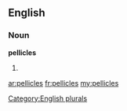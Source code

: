 ==English==

===Noun===
'''pellicles'''

# {{plural of|[[pellicle]]}}

[[Category:English plurals]]

[[ar:pellicles]]
[[fr:pellicles]]
[[my:pellicles]]